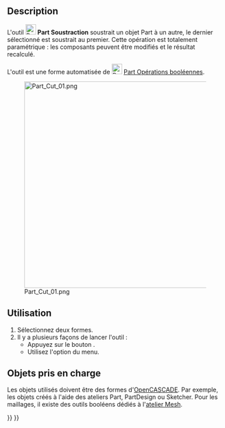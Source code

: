<languages/>

{{Docnav/fr
|[[Part_Boolean/fr|Opérations booléennes]]
|[[Part_Fuse/fr|Union]]
|[[Part_Workbench/fr|Atelier Part]]
|IconL=Part_Boolean.svg
|IconR=Part_Fuse.svg
|IconC=Workbench_Part.svg
}}

{{GuiCommand/fr
|Name=Part_Cut
|Name/fr=Part Soustraction
|MenuLocation=Part → Opérations booléennes → Soustraire
|Workbenches=[[Part_Workbench/fr|Part]]
|SeeAlso=[[Part_Boolean/fr|Part Opérations booléennes]], [[Part_Fuse/fr|Part Union]], [[Part_Common/fr|Part Intersection]], 
}}

==Description==

L'outil [[Image:Part_Cut.svg|24px]] '''Part Soustraction''' soustrait un objet Part à un autre, le dernier sélectionné est soustrait au premier. Cette opération est totalement paramétrique : les composants peuvent être modifiés et le résultat recalculé.

L'outil est une forme automatisée de [[Image:Part_Boolean.svg|24px|link=Part_Boolean/fr]] [[Part_Boolean/fr|Part Opérations booléennes]].

[[Image:Part_Cut_01.png|480px]]

<span id="Usage"></span>
== Utilisation ==

# Sélectionnez deux formes.
# Il y a plusieurs façons de lancer l'outil :
#* Appuyez sur le bouton {{Button|[[Image:Part_Cut.svg|16px]] [[Part_Cut/fr|Soustraire]]}}.
#* Utilisez l'option {{MenuCommand|Part → Opérations booléennes → [[Image:Part_Cut.svg|16px]] Soustraire}} du menu.

<span id="Supported_inputs"></span>
==Objets pris en charge==

Les objets utilisés doivent être des formes d'[[OpenCASCADE/fr|OpenCASCADE]]. Par exemple, les objets créés à l'aide des ateliers Part, PartDesign ou Sketcher. Pour les maillages, il existe des outils booléens dédiés à l'[[Mesh_Workbench/fr|atelier Mesh]].


{{Docnav/fr
|[[Part_Boolean/fr|Opérations booléennes]]
|[[Part_Fuse/fr|Union]]
|[[Part_Workbench/fr|Atelier Part]]
|IconL=Part_Boolean.svg
|IconR=Part_Fuse.svg
|IconC=Workbench_Part.svg
}}

{{Part_Tools_navi{{#translation:}}}}
{{Userdocnavi{{#translation:}}}}